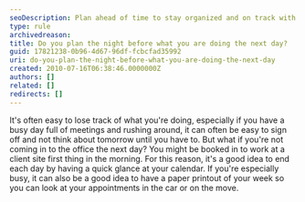 ```yaml
---
seoDescription: Plan ahead of time to stay organized and on track with your busy schedule.
type: rule
archivedreason:
title: Do you plan the night before what you are doing the next day?
guid: 17821238-0b96-4d67-96df-fcbcfad35992
uri: do-you-plan-the-night-before-what-you-are-doing-the-next-day
created: 2010-07-16T06:38:46.0000000Z
authors: []
related: []
redirects: []
---
```


It's often easy to lose track of what you're doing, especially if you have a busy day full of meetings and rushing around, it can often be easy to sign off and not think about tomorrow until you have to. But what if you're not coming in to the office the next day? You might be booked in to work at a client site first thing in the morning.
For this reason, it's a good idea to end each day by having a quick glance at your calendar. If you're especially busy, it can also be a good idea to have a paper printout of your week so you can look at your appointments in the car or on the move.